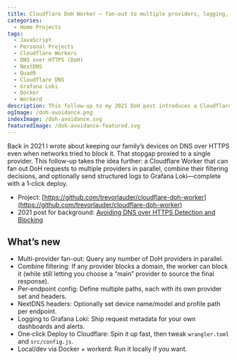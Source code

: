 ```yaml
---
title: Cloudflare DoH Worker — fan-out to multiple providers, logging, and 1‑click deploy
categories:
  - Home Projects
tags:
  - JavaScript
  - Personal Projects
  - Cloudflare Workers
  - DNS over HTTPS (DoH)
  - NextDNS
  - Quad9
  - Cloudflare DNS
  - Grafana Loki
  - Docker
  - Workerd
description: This follow-up to my 2021 DoH post introduces a Cloudflare Worker that proxies DNS over HTTPS requests to multiple providers in parallel, merges their filtering, and ships logs to Grafana Loki. Features one-click deploy, Docker support, and a simple config for advanced privacy.
ogImage: /doh-avoidance.png
indexImage: /doh-avoidance.svg
featuredImage: /doh-avoidance-featured.svg
---
```


Back in 2021 I wrote about keeping our family’s devices on DNS over HTTPS even when networks tried to block it. That stopgap proxied to a single provider. This follow-up takes the idea further: a Cloudflare Worker that can fan out DoH requests to multiple providers in parallel, combine their filtering decisions, and optionally send structured logs to Grafana Loki—complete with a 1‑click deploy.

- Project: [https://github.com/trevorlauder/cloudflare-doh-worker](https://github.com/trevorlauder/cloudflare-doh-worker)
- 2021 post for background: [Avoiding DNS over HTTPS Detection and Blocking](/blog/home-projects/2021/09/25/avoiding-doh-detection-and-blocking/)

## What’s new

- Multi-provider fan-out: Query any number of DoH providers in parallel.
- Combine filtering: If any provider blocks a domain, the worker can block it (while still letting you choose a “main” provider to source the final response).
- Per-endpoint config: Define multiple paths, each with its own provider set and headers.
- NextDNS headers: Optionally set device name/model and profile path per endpoint.
- Logging to Grafana Loki: Ship request metadata for your own dashboards and alerts.
- One‑click Deploy to Cloudflare: Spin it up fast, then tweak `wrangler.toml` and `src/config.js`.
- Local/dev via Docker + workerd: Run it locally if you want.

